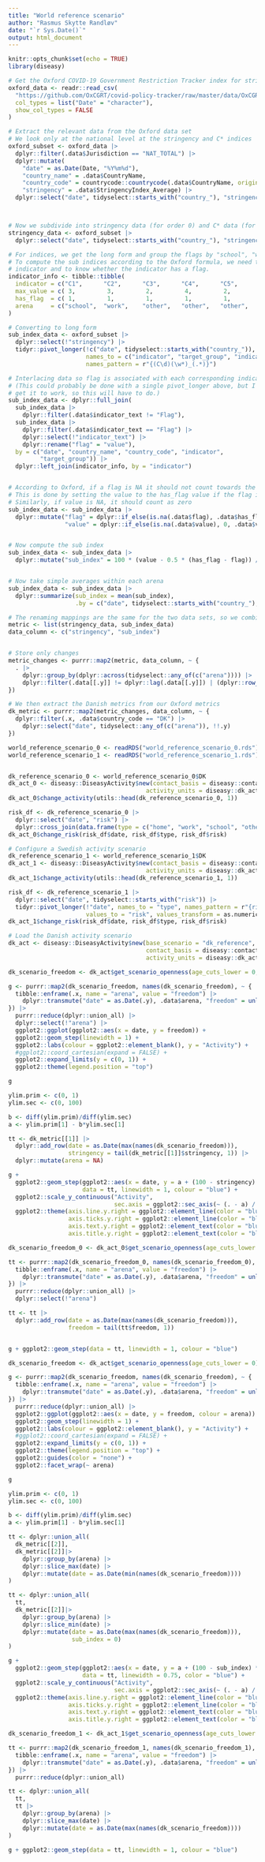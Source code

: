 ```yaml
---
title: "World reference scenario"
author: "Rasmus Skytte Randløv"
date: "`r Sys.Date()`"
output: html_document
---
```


```r
knitr::opts_chunk$set(echo = TRUE)
library(diseasy)
```

```r
# Get the Oxford COVID-19 Government Restriction Tracker index for stringency
oxford_data <- readr::read_csv(
  "https://github.com/OxCGRT/covid-policy-tracker/raw/master/data/OxCGRT_nat_latest.csv",
  col_types = list("Date" = "character"),
  show_col_types = FALSE
)

# Extract the relevant data from the Oxford data set
# We look only at the national level at the stringency and C* indices
oxford_subset <- oxford_data |>
  dplyr::filter(.data$Jurisdiction == "NAT_TOTAL") |>
  dplyr::mutate(
    "date" = as.Date(Date, "%Y%m%d"),
    "country_name" = .data$CountryName,
    "country_code" = countrycode::countrycode(.data$CountryName, origin = "country.name", destination = "iso2c"),
    "stringency" = .data$StringencyIndex_Average) |>
  dplyr::select("date", tidyselect::starts_with("country_"), "stringency", tidyselect::matches(r"{C\d.*}"))



# Now we subdivide into stringency data (for order 0) and C* data (for order 1)
stringency_data <- oxford_subset |>
  dplyr::select("date", tidyselect::starts_with("country_"), "stringency") # Stringency is "weighted average"

# For indices, we get the long form and group the flags by "school", "work", "home", and "other"
# To compute the sub indices according to the Oxford formula, we need the maximal values of each
# indicator and to know whether the indicator has a flag.
indicator_info <- tibble::tibble(
  indicator = c("C1",      "C2",      "C3",      "C4",      "C5",      "C6",      "C7",      "C8"),
  max_value = c( 3,         3,         2,         4,         2,         3,         2,         4),
  has_flag  = c( 1,         1,         1,         1,         1,         1,         1,         0),
  arena     = c("school",  "work",    "other",   "other",   "other",   "home", "other",   "other")
)

# Converting to long form
sub_index_data <- oxford_subset |>
  dplyr::select(!"stringency") |>
  tidyr::pivot_longer(!c("date", tidyselect::starts_with("country_")),
                      names_to = c("indicator", "target_group", "indicator_text"),
                      names_pattern = r"{(C\d)(\w*)_(.*)}")

# Interlacing data so flag is associated with each corresponding indicator
# (This could probably be done with a single pivot_longer above, but I could not
# get it to work, so this will have to do.)
sub_index_data <- dplyr::full_join(
  sub_index_data |>
    dplyr::filter(.data$indicator_text != "Flag"),
  sub_index_data |>
    dplyr::filter(.data$indicator_text == "Flag") |>
    dplyr::select(!"indicator_text") |>
    dplyr::rename("flag" = "value"),
  by = c("date", "country_name", "country_code", "indicator",
         "target_group")) |>
  dplyr::left_join(indicator_info, by = "indicator")


# According to Oxford, if a flag is NA it should not count towards the sub index value.
# This is done by setting the value to the has_flag value if the flag is NA.
# Similarly, if value is NA, it should count as zero
sub_index_data <- sub_index_data |>
  dplyr::mutate("flag" = dplyr::if_else(is.na(.data$flag), .data$has_flag, .data$flag),
                "value" = dplyr::if_else(is.na(.data$value), 0, .data$value))


# Now compute the sub index
sub_index_data <- sub_index_data |>
  dplyr::mutate("sub_index" = 100 * (value - 0.5 * (has_flag - flag)) / max_value)


# Now take simple averages within each arena
sub_index_data <- sub_index_data |>
  dplyr::summarize(sub_index = mean(sub_index),
                   .by = c("date", tidyselect::starts_with("country_"), "arena"))

# The renaming mappings are the same for the two data sets, so we combine them for now
metric <- list(stringency_data, sub_index_data)
data_column <- c("stringency", "sub_index")


# Store only changes
metric_changes <- purrr::map2(metric, data_column, ~ {
  . |>
    dplyr::group_by(dplyr::across(tidyselect::any_of(c("arena")))) |>
    dplyr::filter(.data[[.y]] != dplyr::lag(.data[[.y]]) | (dplyr::row_number() == 1 & .data[[.y]] > 0))
})

# We then extract the Danish metrics from our Oxford metrics
dk_metric <- purrr::map2(metric_changes, data_column, ~ {
  dplyr::filter(.x, .data$country_code == "DK") |>
    dplyr::select("date", tidyselect::any_of(c("arena")), !!.y)
})

```


```r
world_reference_scenario_0 <- readRDS("world_reference_scenario_0.rds")
world_reference_scenario_1 <- readRDS("world_reference_scenario_1.rds")


dk_reference_scenario_0 <- world_reference_scenario_0$DK
dk_act_0 <- diseasy::DiseasyActivity$new(contact_basis = diseasy::contact_basis$DK,
                                       activity_units = diseasy::dk_activity_units)
dk_act_0$change_activity(utils::head(dk_reference_scenario_0, 1))

risk_df <- dk_reference_scenario_0 |>
  dplyr::select("date", "risk") |>
  dplyr::cross_join(data.frame(type = c("home", "work", "school", "other")))
dk_act_0$change_risk(risk_df$date, risk_df$type, risk_df$risk)

# Configure a Swedish activity scenario
dk_reference_scenario_1 <- world_reference_scenario_1$DK
dk_act_1 <- diseasy::DiseasyActivity$new(contact_basis = diseasy::contact_basis$DK,
                                       activity_units = diseasy::dk_activity_units)
dk_act_1$change_activity(utils::head(dk_reference_scenario_1, 1))

risk_df <- dk_reference_scenario_1 |>
  dplyr::select("date", tidyselect::starts_with("risk")) |>
  tidyr::pivot_longer(!"date", names_to = "type", names_pattern = r"{risk_(\w*)}",
                      values_to = "risk", values_transform = as.numeric)
dk_act_1$change_risk(risk_df$date, risk_df$type, risk_df$risk)
```



```r
# Load the Danish activity scenario
dk_act <- diseasy::DiseasyActivity$new(base_scenario = "dk_reference",
                                       contact_basis = diseasy::contact_basis$DK,
                                       activity_units = diseasy::dk_activity_units)

```

```r
dk_scenario_freedom <- dk_act$get_scenario_openness(age_cuts_lower = 0, weights = c(1, 1, 1, 1))

g <- purrr::map2(dk_scenario_freedom, names(dk_scenario_freedom), ~ {
  tibble::enframe(.x, name = "arena", value = "freedom") |>
    dplyr::transmute("date" = as.Date(.y), .data$arena, "freedom" = unlist(.data$freedom))
}) |>
  purrr::reduce(dplyr::union_all) |>
  dplyr::select(!"arena") |>
  ggplot2::ggplot(ggplot2::aes(x = date, y = freedom)) +
  ggplot2::geom_step(linewidth = 1) +
  ggplot2::labs(colour = ggplot2::element_blank(), y = "Activity") +
  #ggplot2::coord_cartesian(expand = FALSE) +
  ggplot2::expand_limits(y = c(0, 1)) +
  ggplot2::theme(legend.position = "top")

g
```
```r

ylim.prim <- c(0, 1)
ylim.sec <- c(0, 100)

b <- diff(ylim.prim)/diff(ylim.sec)
a <- ylim.prim[1] - b*ylim.sec[1]

tt <- dk_metric[[1]] |> 
  dplyr::add_row(date = as.Date(max(names(dk_scenario_freedom))),
                 stringency = tail(dk_metric[[1]]$stringency, 1)) |>
  dplyr::mutate(arena = NA)

g +
  ggplot2::geom_step(ggplot2::aes(x = date, y = a + (100 - stringency) * b), 
                     data = tt, linewidth = 1, colour = "blue") +
  ggplot2::scale_y_continuous("Activity",
                              sec.axis = ggplot2::sec_axis(~ (. - a) / b, name = "Oxford reciprocal strignency")) +
  ggplot2::theme(axis.line.y.right = ggplot2::element_line(color = "blue"), 
                 axis.ticks.y.right = ggplot2::element_line(color = "blue"),
                 axis.text.y.right = ggplot2::element_text(color = "blue"), 
                 axis.title.y.right = ggplot2::element_text(color = "blue"))
```

```r
dk_scenario_freedom_0 <- dk_act_0$get_scenario_openness(age_cuts_lower = 0, weights = c(1, 1, 1, 1))

tt <- purrr::map2(dk_scenario_freedom_0, names(dk_scenario_freedom_0), ~ {
  tibble::enframe(.x, name = "arena", value = "freedom") |>
    dplyr::transmute("date" = as.Date(.y), .data$arena, "freedom" = unlist(.data$freedom))
}) |>
  purrr::reduce(dplyr::union_all) |>
  dplyr::select(!"arena") 

tt <- tt |>
  dplyr::add_row(date = as.Date(max(names(dk_scenario_freedom))),
                 freedom = tail(tt$freedom, 1))


g + ggplot2::geom_step(data = tt, linewidth = 1, colour = "blue")
```



```r
dk_scenario_freedom <- dk_act$get_scenario_openness(age_cuts_lower = 0)

g <- purrr::map2(dk_scenario_freedom, names(dk_scenario_freedom), ~ {
  tibble::enframe(.x, name = "arena", value = "freedom") |>
    dplyr::transmute("date" = as.Date(.y), .data$arena, "freedom" = unlist(.data$freedom))
}) |>
  purrr::reduce(dplyr::union_all) |>
  ggplot2::ggplot(ggplot2::aes(x = date, y = freedom, colour = arena)) +
  ggplot2::geom_step(linewidth = 1) +
  ggplot2::labs(colour = ggplot2::element_blank(), y = "Activity") +
  #ggplot2::coord_cartesian(expand = FALSE) +
  ggplot2::expand_limits(y = c(0, 1)) +
  ggplot2::theme(legend.position = "top") + 
  ggplot2::guides(color = "none") +
  ggplot2::facet_wrap(~ arena) 

g
```

``` r
ylim.prim <- c(0, 1)
ylim.sec <- c(0, 100)

b <- diff(ylim.prim)/diff(ylim.sec)
a <- ylim.prim[1] - b*ylim.sec[1]

tt <- dplyr::union_all(
  dk_metric[[2]],
  dk_metric[[2]]|>
    dplyr::group_by(arena) |> 
    dplyr::slice_max(date) |>
    dplyr::mutate(date = as.Date(min(names(dk_scenario_freedom))))
)

tt <- dplyr::union_all(
  tt,
  dk_metric[[2]]|>
    dplyr::group_by(arena) |> 
    dplyr::slice_min(date) |>
    dplyr::mutate(date = as.Date(max(names(dk_scenario_freedom))),
                  sub_index = 0)
)

g +
  ggplot2::geom_step(ggplot2::aes(x = date, y = a + (100 - sub_index) * b), 
                     data = tt, linewidth = 0.75, color = "blue") +
  ggplot2::scale_y_continuous("Activity",
                              sec.axis = ggplot2::sec_axis(~ (. - a) / b, name = "Oxford reciprocal sub-indicies")) +
  ggplot2::theme(axis.line.y.right = ggplot2::element_line(color = "blue"), 
                 axis.ticks.y.right = ggplot2::element_line(color = "blue"),
                 axis.text.y.right = ggplot2::element_text(color = "blue"), 
                 axis.title.y.right = ggplot2::element_text(color = "blue"))
```


```r
dk_scenario_freedom_1 <- dk_act_1$get_scenario_openness(age_cuts_lower = 0)

tt <- purrr::map2(dk_scenario_freedom_1, names(dk_scenario_freedom_1), ~ {
  tibble::enframe(.x, name = "arena", value = "freedom") |>
    dplyr::transmute("date" = as.Date(.y), .data$arena, "freedom" = unlist(.data$freedom))
}) |>
  purrr::reduce(dplyr::union_all)

tt <- dplyr::union_all(
  tt,
  tt |>
    dplyr::group_by(arena) |> 
    dplyr::slice_max(date) |>
    dplyr::mutate(date = as.Date(max(names(dk_scenario_freedom))))
)

g + ggplot2::geom_step(data = tt, linewidth = 1, colour = "blue")
```

